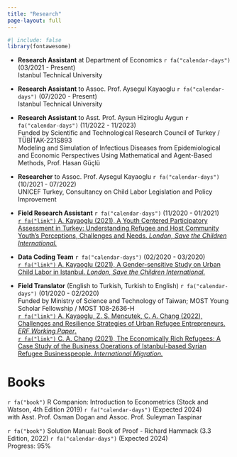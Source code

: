 ```yaml
---
title: "Research"
page-layout: full
---
```


```r
#| include: false
library(fontawesome)
```

- **Research Assistant** at Department of Economics `r fa("calendar-days")` (03/2021 - Present) <br>
  Istanbul Technical University

- **Research Assistant** to Assoc. Prof. Aysegul Kayaoglu `r fa("calendar-days")` (07/2020 - Present) <br>
  Istanbul Technical University

- **Research Assistant** to Asst. Prof. Aysun Hiziroglu Aygun `r fa("calendar-days")` (11/2022 - 11/2023)<br>
  Funded by Scientific and Technological Research Council of Turkey / TÜBİTAK-221S893 <br>
  Modeling and Simulation of Infectious Diseases from Epidemiological and Economic Perspectives Using Mathematical and Agent-Based Methods, Prof. Hasan Güçlü

- **Researcher** to Assoc. Prof. Aysegul Kayaoglu `r fa("calendar-days")` (10/2021 - 07/2022) <br>
  UNICEF Turkey, Consultancy on Child Labor Legislation and Policy Improvement

- **Field Research Assistant** `r fa("calendar-days")` (11/2020 - 01/2021) <br>
  [`r fa("link")` A. Kayaoglu (2021), A Youth Centered Participatory Assessment in Turkey: Understanding Refugee and Host Community Youth's Perceptions, Challenges and Needs. *London, Save the Children International.*](https://resourcecentre.savethechildren.net/document/a-youth-centered-participatory-assessment-in-turkey-understanding-refugee-and-host-community-youths-perceptions-challenges-and-needs){target="_blank"}

- **Data Coding Team** `r fa("calendar-days")` (02/2020 - 03/2020) <br>
  [`r fa("link")` A. Kayaoglu (2021), A Gender-sensitive Study on Urban Child Labor in Istanbul. *London, Save the Children International.*](https://resourcecentre.savethechildren.net/document/gender-sensitive-study-urban-child-labour-istanbul){target="_blank"}
  
- **Field Translator** (English to Turkish, Turkish to English) `r fa("calendar-days")` (01/2020 - 02/2020) <br>
  Funded by Ministry of Science and Technology of Taiwan; MOST Young Scholar Fellowship / MOST 108-2636-H <br>
  [`r fa("link")` A. Kayaoglu, Z. S. Mencutek, C. A. Chang (2022), Challenges and Resilience Strategies of Urban Refugee Entrepreneurs. *ERF Working Paper*.](https://erf.org.eg/app/uploads/2022/11/1669471123_983_630192_1601.pdf){target="_blank"} <br>
  [`r fa("link")` C. A. Chang (2021), The Economically Rich Refugees: A Case Study of the Business Operations of Istanbul-based Syrian Refugee Businesspeople. *International Migration.*](https://onlinelibrary.wiley.com/doi/10.1111/imig.12886){target="_blank"}
  
# Books

`r fa("book")` R Companion: Introduction to Econometrics (Stock and Watson, 4th Edition 2019) `r fa("calendar-days")` (Expected 2024) <br>
  with Asst. Prof. Osman Dogan and Assoc. Prof. Suleyman Taspinar

`r fa("book")` Solution Manual: Book of Proof - Richard Hammack (3.3 Edition, 2022) `r fa("calendar-days")` (Expected 2024) <br>
  Progress: 95%
